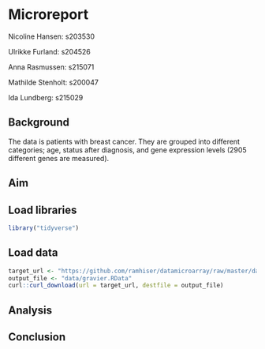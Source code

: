 # Microreport

Nicoline Hansen: s203530

Ulrikke Furland: s204526

Anna Rasmussen: s215071

Mathilde Stenholt: s200047

Ida Lundberg: s215029

## Background

The data is patients with breast cancer. They are grouped into different categories; age, status after diagnosis, and gene expression levels (2905 different genes are measured).

## Aim

## Load libraries

```r
library("tidyverse")
```

## Load data

```r
target_url <- "https://github.com/ramhiser/datamicroarray/raw/master/data/gravier.RData"
output_file <- "data/gravier.RData"
curl::curl_download(url = target_url, destfile = output_file)
```

## Analysis

## Conclusion
